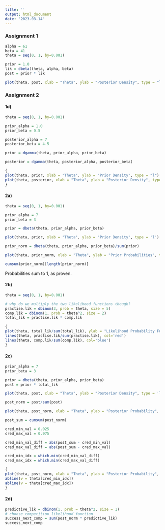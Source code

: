 ```yaml
---
title: ''
output: html_document
date: "2023-08-14"
---
```


### Assignment 1

```r
alpha = 61
beta = 41
theta = seq(0, 1, by=0.001)

prior = 1.0
lik = dbeta(theta, alpha, beta)
post = prior * lik 

plot(theta, post, xlab = "Theta", ylab = "Posterior Density", type = "l")
```

### Assignment 2

#### 1d)

```r
theta = seq(0, 1, by=0.001)

prior_alpha = 1.0
prior_beta = 0.5

posterior_alpha = 7
posterior_beta = 4.5

prior = dgamma(theta, prior_alpha, prior_beta)

posterior = dgamma(theta, posterior_alpha, posterior_beta)

{
plot(theta, prior, xlab = "Theta", ylab = "Prior Density", type = "l")
plot(theta, posterior, xlab = "Theta", ylab = "Posterior Density", type = "l")
}
```

#### 2a)

```r
theta = seq(0, 1, by=0.001)

prior_alpha = 7
prior_beta = 3

prior = dbeta(theta, prior_alpha, prior_beta)

plot(theta, prior, xlab = "Theta", ylab = "Prior Density", type = 'l')

prior_norm = dbeta(theta, prior_alpha, prior_beta)/sum(prior)

plot(theta, prior_norm, xlab = "Theta", ylab = "Prior Probabilities", type = 'l')
```



```r
cumsum(prior_norm)[length(prior_norm)]
```

Probabilities sum to 1, as proven.

#### 2b)

```r
theta = seq(0, 1, by=0.001)

# why do we multiply the two likelihood functions though?
practise.lik = dbinom(3, prob = theta, size = 5)
comp.lik = dbinom(1, prob = theta^2, size = 2)
total_lik = practise.lik * comp.lik

{
plot(theta, total_lik/sum(total_lik), ylab = "Likelihood Probability Functions", type='l')
lines(theta, practise.lik/sum(practise.lik), col='red')
lines(theta, comp.lik/sum(comp.lik), col='blue')
}
```

#### 2c)

```r
prior_alpha = 7
prior_beta = 3

prior = dbeta(theta, prior_alpha, prior_beta)
post = prior * total_lik

plot(theta, post, xlab = "Theta", ylab = "Posterior Density", type = 'l')

post_norm = post/sum(post) 

plot(theta, post_norm, xlab = "Theta", ylab = "Posterior Probability", type = 'l')
```

```r
post_sum = cumsum(post_norm)

cred_min_val = 0.025
cred_max_val = 0.975

cred_min_val_diff = abs(post_sum - cred_min_val)
cred_max_val_diff = abs(post_sum - cred_max_val)

cred_min_idx = which.min(cred_min_val_diff)
cred_max_idx = which.min(cred_max_val_diff)

{
plot(theta, post_norm, xlab = "Theta", ylab = "Posterior Probability", type = 'l')
abline(v = theta[cred_min_idx])
abline(v = theta[cred_max_idx])
}
```

#### 2d)

```r
predictive_lik = dbinom(1, prob = theta^2, size = 1)
# choose competition likelihood function
success_next_comp = sum(post_norm * predictive_lik)
success_next_comp
```

